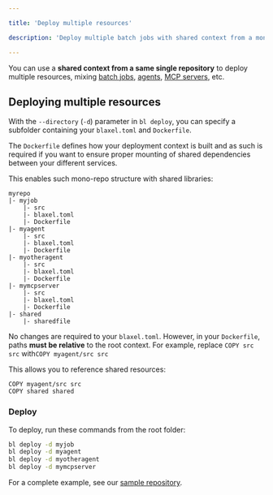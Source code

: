 ```yaml
---

title: 'Deploy multiple resources'

description: 'Deploy multiple batch jobs with shared context from a mono-repo.'

---
```


You can use a **shared context from a same single repository** to deploy multiple resources, mixing [batch jobs](Overview), [agents](../Agents/Overview), [MCP servers](../Functions/Overview), etc.

## Deploying multiple resources

With the `--directory` (`-d`) parameter in `bl deploy`, you can specify a subfolder containing your `blaxel.toml` and `Dockerfile`. 

The `Dockerfile` defines how your deployment context is built and as such is required if you want to ensure proper mounting of shared dependencies between your different services.

This enables such mono-repo structure with shared libraries:

```
myrepo
|- myjob
    |- src
    |- blaxel.toml
    |- Dockerfile
|- myagent
    |- src
    |- blaxel.toml
    |- Dockerfile
|- myotheragent
    |- src
    |- blaxel.toml
    |- Dockerfile
|- mymcpserver
    |- src
    |- blaxel.toml
    |- Dockerfile
|- shared
    |- sharedfile
```

No changes are required to your `blaxel.toml`. However, in your `Dockerfile`, paths **must be relative** to the root context. For example, replace `COPY src src` with`COPY myagent/src src`

This allows you to reference shared resources:

```
COPY myagent/src src
COPY shared shared
```

### Deploy

To deploy, run these commands from the root folder:

```bash
bl deploy -d myjob
bl deploy -d myagent
bl deploy -d myotheragent
bl deploy -d mymcpserver
```

For a complete example, see our [sample repository](https://github.com/drappier-charles/multiagent).